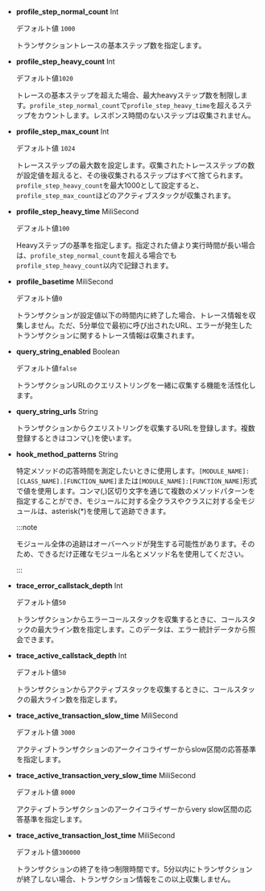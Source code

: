 -   **profile_step_normal_count** <span class='type'>Int</span>

    デフォルト値 `1000`

    トランザクショントレースの基本ステップ数を指定します。

-   **profile_step_heavy_count** <span class='type'>Int</span>

    デフォルト値`1020`

    トレースの基本ステップを超えた場合、最大heavyステップ数を制限します。`profile_step_normal_count`で`profile_step_heavy_time`を超えるステップをカウントします。レスポンス時間のないステップは収集されません。

-   **profile_step_max_count** <span class='type'>Int</span>

    デフォルト値 `1024`

    トレースステップの最大数を設定します。収集されたトレースステップの数が設定値を超えると、その後収集されるステップはすべて捨てられます。`profile_step_heavy_count`を最大1000として設定すると、`profile_step_max_count`ほどのアクティブスタックが収集されます。

-   **profile_step_heavy_time** <span class='type'>MiliSecond</span>

    デフォルト値`100`

    Heavyステップの基準を指定します。指定された値より実行時間が長い場合は、`profile_step_normal_count`を超える場合でも`profile_step_heavy_count`以内で記録されます。

-   **profile_basetime** <span class='type'>MiliSecond</span>

    デフォルト値`0`

    トランザクションが設定値以下の時間内に終了した場合、トレース情報を収集しません。ただ、5分単位で最初に呼び出されたURL、エラーが発生したトランザクションに関するトレース情報は収集されます。

-   **query_string_enabled** <span class='type'>Boolean</span>

    デフォルト値`false`

    トランザクションURLのクエリストリングを一緒に収集する機能を活性化します。

-   **query_string_urls** <span class='type'>String</span>

    トランザクションからクエリストリングを収集するURLを登録します。複数登録するときはコンマ(_,_)を使います。  

-   **hook_method_patterns** <span class='type'>String</span>

    特定メソッドの応答時間を測定したいときに使用します。`[MODULE_NAME]:[CLASS_NAME].[FUNCTION_NAME]`または`[MODULE_NAME]:[FUNCTION_NAME]`形式で値を使用します。コンマ(,)区切り文字を通じて複数のメソッドパターンを指定することができ、モジュールに対する全クラスやクラスに対する全モジュールは、asterisk(\*)を使用して追跡できます。 

    :::note

    モジュール全体の追跡はオーバーヘッドが発生する可能性があります。そのため、できるだけ正確なモジュール名とメソッド名を使用してください。

    :::

-   **trace_error_callstack_depth** <span class='type'>Int</span>

    デフォルト値`50`

    トランザクションからエラーコールスタックを収集するときに、コールスタックの最大ライン数を指定します。このデータは、エラー統計データから照会できます。       

-   **trace_active_callstack_depth** <span class='type'>Int</span>

    デフォルト値`50`

    トランザクションからアクティブスタックを収集するときに、コールスタックの最大ライン数を指定します。

-   **trace_active_transaction_slow_time** <span class='type'>MiliSecond</span>

    デフォルト値 `3000`

    アクティブトランザクションのアークイコライザーからslow区間の応答基準を指定します。   

-   **trace_active_transaction_very_slow_time** <span class='type'>MiliSecond</span>

    デフォルト値 `8000`

    アクティブトランザクションのアークイコライザーからvery slow区間の応答基準を指定します。  

-   **trace_active_transaction_lost_time** <span class='type'>MiliSecond</span>

    デフォルト値`300000`

    トランザクションの終了を待つ制限時間です。5分以内にトランザクションが終了しない場合、トランザクション情報をこの以上収集しません。 
